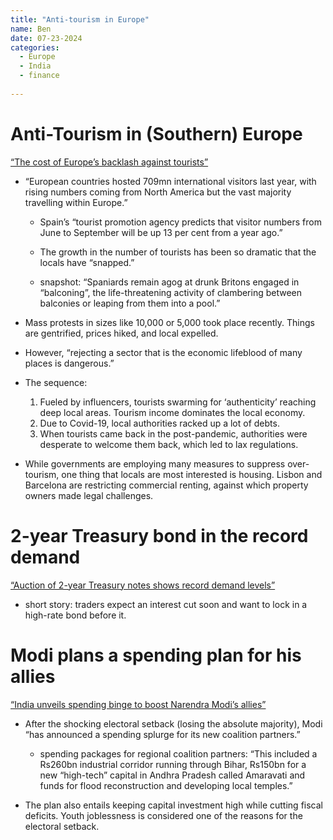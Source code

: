 ```yaml
---
title: "Anti-tourism in Europe"
name: Ben
date: 07-23-2024
categories:
  - Europe
  - India
  - finance
  
---
```


# Anti-Tourism in (Southern) Europe
["The cost of Europe’s backlash against tourists"](https://www.ft.com/content/de15a5a3-941d-4da0-b928-3da70b6e31ac)

- "European countries hosted 709mn international visitors last year, with rising numbers coming from North America but the vast majority travelling within Europe."

  - Spain's "tourist promotion agency predicts that visitor numbers from June to September will be up 13 per cent from a year ago."

  - The growth in the number of tourists has been so dramatic that the locals have "snapped."
  
  - snapshot: "Spaniards remain agog at drunk Britons engaged in “balconing”, the life-threatening activity of clambering between balconies or leaping from them into a pool."
  
- Mass protests in sizes like 10,000 or 5,000 took place recently. Things are gentrified, prices hiked, and local expelled. 

- However, "rejecting a sector that is the economic lifeblood of many places is dangerous."

- The sequence:

  1. Fueled by influencers, tourists swarming for 'authenticity' reaching deep local areas. Tourism income dominates the local economy.
  2. Due to Covid-19, local authorities racked up a lot of debts.
  3. When tourists came back in the post-pandemic, authorities were desperate to welcome them back, which led to lax regulations.
  
- While governments are employing many measures to suppress over-tourism, one thing that locals are most interested is housing. Lisbon and Barcelona are restricting commercial renting, against which property owners made legal challenges.

# 2-year Treasury bond in the record demand

["Auction of 2-year Treasury notes shows record demand levels"](https://www.ft.com/content/7dc859fe-6a2f-44d7-8963-30420ff5598c)

- short story: traders expect an interest cut soon and want to lock in a high-rate bond before it.

# Modi plans a spending plan for his allies
["India unveils spending binge to boost Narendra Modi’s allies"](https://www.ft.com/content/ca9349ec-1cd9-4985-aa1f-4e96605f46e7)

- After the shocking electoral setback (losing the absolute majority), Modi "has announced a spending splurge for its new coalition partners."
  
  - spending packages for regional coalition partners: "This included a Rs260bn industrial corridor running through Bihar, Rs150bn for a new “high-tech” capital in Andhra Pradesh called Amaravati and funds for flood reconstruction and developing local temples."
  
- The plan also entails keeping capital investment high while cutting fiscal deficits. Youth joblessness is considered one of the reasons for the electoral setback.

